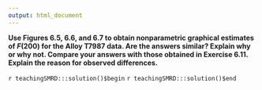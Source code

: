 ```yaml
---
output: html_document
---
```


__Use Figures 6.5, 6.6, and 6.7 to obtain nonparametric graphical estimates of $F(200)$ for the Alloy T7987 data. Are the answers similar? Explain why or why not. Compare your answers with those obtained in Exercise 6.11. Explain the reason for observed differences.__

`r teachingSMRD:::solution()$begin`
`r teachingSMRD:::solution()$end`
